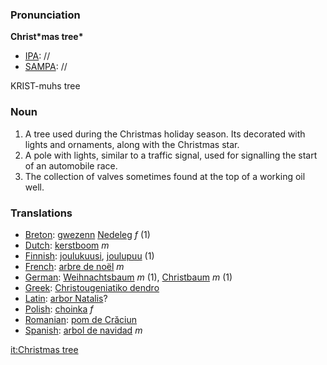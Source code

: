 ===Pronunciation===

'''Christ*mas tree*'''
*[[IPA]]: //
*[[SAMPA]]: //
KRIST-muhs tree
===Noun===

#A tree used during the Christmas holiday season.  Its decorated with lights and ornaments, along with the Christmas star.
#A pole with lights, similar to a traffic signal, used for signalling the start of an automobile race.
#The collection of valves sometimes found at the top of a working oil well.

===Translations===
*[[Breton]]: [[gwezenn]] [[Nedeleg]] ''f'' (1)
*[[Dutch]]: [[kerstboom]] ''m''
*[[Finnish]]: [[joulukuusi]], [[joulupuu]] (1)
*[[French]]: [[arbre de noël]] ''m''
*[[German]]: [[Weihnachtsbaum]] ''m'' (1), [[Christbaum]] ''m'' (1)
*[[Greek]]: [[Christougeniatiko dendro]]
*[[Latin]]: [[arbor Natalis]]?
*[[Polish]]: [[choinka ]] ''f'' 
*[[Romanian]]: [[pom de Crăciun]]
*[[Spanish]]: [[arbol de navidad]] ''m''

[[it:Christmas tree]]